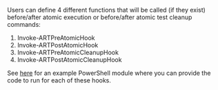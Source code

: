Users can define 4 different functions that will be called (if they exist) before/after atomic execution or before/after atomic test cleanup commands:

1. Invoke-ARTPreAtomicHook
2. Invoke-ARTPostAtomicHook
3. Invoke-ARTPreAtomicCleanupHook
4. Invoke-ARTPostAtomicCleanupHook

See [here](https://github.com/clr2of8/AtomicRedTeamHooks) for an example PowerShell module where you can provide the code to run for each of these hooks.
